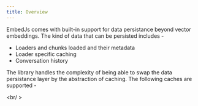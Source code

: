 ---
title: Overview
---

EmbedJs comes with built-in support for data persistance beyond vector embeddings. The kind of data that can be persisted includes -

-   Loaders and chunks loaded and their metadata
-   Loader specific caching
-   Conversation history

The library handles the complexity of being able to swap the data persistance layer by the abstraction of caching. The following caches are supported -

<CardGroup cols={4}>
    <Card title="LMDB" href="/components/caches/lmdb" />
    <Card title="MongoDB" href="/components/caches/mongodb" />
    <Card title="Redis" href="/components/caches/redis" />
</CardGroup>

<br/ >

<Snippet file="missing-cache-tip.mdx" />
